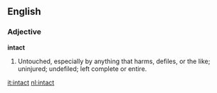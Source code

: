 ==English==

===Adjective===

'''intact'''

#Untouched, especially by anything that harms, defiles, or the like; uninjured; undefiled; left complete or entire.

[[it:intact]]
[[nl:intact]]